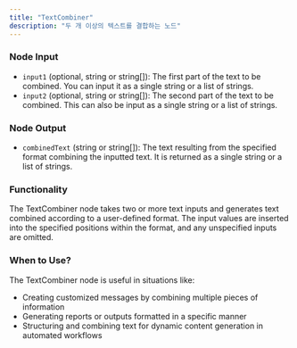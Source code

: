 ```yaml
---
title: "TextCombiner"
description: "두 개 이상의 텍스트를 결합하는 노드"
---
```

### Node Input

- `input1` (optional, string or string[]): The first part of the text to be combined. You can input it as a single string or a list of strings.
- `input2` (optional, string or string[]): The second part of the text to be combined. This can also be input as a single string or a list of strings.

### Node Output

- `combinedText` (string or string[]): The text resulting from the specified format combining the inputted text. It is returned as a single string or a list of strings.

### Functionality

The TextCombiner node takes two or more text inputs and generates text combined according to a user-defined format. The input values are inserted into the specified positions within the format, and any unspecified inputs are omitted.

### When to Use?

The TextCombiner node is useful in situations like:

- Creating customized messages by combining multiple pieces of information
- Generating reports or outputs formatted in a specific manner
- Structuring and combining text for dynamic content generation in automated workflows